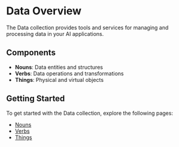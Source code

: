 # Data Overview

The Data collection provides tools and services for managing and processing data in your AI applications.

## Components

- **Nouns**: Data entities and structures
- **Verbs**: Data operations and transformations
- **Things**: Physical and virtual objects

## Getting Started

To get started with the Data collection, explore the following pages:

- [Nouns](/data/nouns)
- [Verbs](/data/verbs)
- [Things](/data/things)